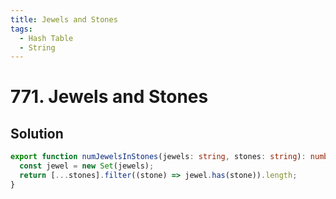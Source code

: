 ```yaml
---
title: Jewels and Stones
tags:
  - Hash Table
  - String
---
```


# 771. Jewels and Stones

<Badges>
  <LevelBadge level="easy" />
  <TopicBadge name="Hash Table" slug="hash-table" />
  <TopicBadge name="String" slug="string" />
</Badges>

## Solution

```typescript filename="solution.ts" copy
export function numJewelsInStones(jewels: string, stones: string): number {
  const jewel = new Set(jewels);
  return [...stones].filter((stone) => jewel.has(stone)).length;
}
```

<ProblemLink
  codingSite="leetcode"
  href="https://leetcode.com/problems/jewels-and-stones"
  title="Jewels and Stones"
/>
